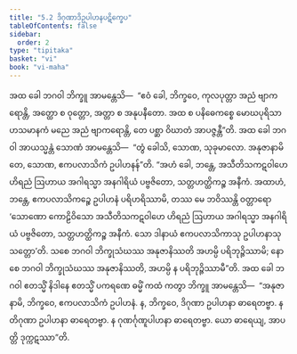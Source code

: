 ```yaml
---
title: "5.2 ဒိဂုဏာဒိဥပါဟနပဋိက္ခေပ"
tableOfContents: false
sidebar:
  order: 2
type: "tipitaka"
basket: "vi"
book: "vi-maha"
---
```



<DynamicBreadcrumb />

<Division number="245" book="vi-maha" e="ch" v="3" p="272">

<Paragraph number="1147" book="vi-maha">
အထ ခေါ ဘဂဝါ ဘိက္ခူ အာမန္တေသိ—  “ဧဝံ ခေါ, ဘိက္ခဝေ, ကုလပုတ္တာ အညံ ဗျာကရောန္တိ, အတ္ထော စ ဝုတ္တော, အတ္တာ စ အနုပနီတော. အထ စ ပနိဓေကစ္စေ မောဃပုရိသာ ဟသမာနကံ မညေ အညံ ဗျာကရောန္တိ, တေ ပစ္ဆာ ဝိဃာတံ အာပဇ္ဇန္တီ”တိ. အထ ခေါ ဘဂဝါ အာယသ္မန္တံ သောဏံ အာမန္တေသိ—  “တွံ ခေါသိ, သောဏ, သုခုမာလော. အနုဇာနာမိ တေ, သောဏ, ဧကပလာသိကံ ဥပါဟနန်”တိ. “အဟံ ခေါ, ဘန္တေ, အသီတိသကဋဝါဟေ ဟိရညံ ဩဟာယ အဂါရသ္မာ အနဂါရိယံ ပဗ္ဗဇိတော, သတ္တဟတ္ထိကဉ္စ အနီကံ. အထာဟံ, ဘန္တေ, ဧကပလာသိကဉ္စေ ဥပါဟနံ ပရိဟရိဿာမိ, တဿ မေ ဘဝိဿန္တိ ဝတ္တာရော ‘သောဏော ကောဠိဝိသော အသီတိသကဋဝါဟေ ဟိရညံ ဩဟာယ အဂါရသ္မာ အနဂါရိယံ ပဗ္ဗဇိတော, သတ္တဟတ္ထိကဉ္စ အနီကံ. သော ဒါနာယံ ဧကပလာသိကာသု ဥပါဟနာသု သတ္တော’တိ. သစေ ဘဂဝါ ဘိက္ခုသံဃဿ အနုဇာနိဿတိ အဟမ္ပိ ပရိဘုဉ္ဇိဿာမိ; နော စေ ဘဂဝါ ဘိက္ခုသံဃဿ အနုဇာနိဿတိ, အဟမ္ပိ န ပရိဘုဉ္ဇိဿာမီ”တိ. အထ ခေါ ဘဂဝါ ဧတသ္မိံ နိဒါနေ ဧတသ္မိံ ပကရဏေ ဓမ္မိံ ကထံ ကတွာ ဘိက္ခူ အာမန္တေသိ—  “အနုဇာနာမိ, ဘိက္ခဝေ, ဧကပလာသိကံ ဥပါဟနံ. န, ဘိက္ခဝေ, ဒိဂုဏာ ဥပါဟနာ ဓာရေတဗ္ဗာ. န တိဂုဏာ ဥပါဟနာ ဓာရေတဗ္ဗာ. န ဂုဏင်္ဂုဏူပါဟနာ ဓာရေတဗ္ဗာ. ယော ဓာရေယျ, အာပတ္တိ ဒုက္ကဋဿာ”တိ.
</Paragraph>
</Division>